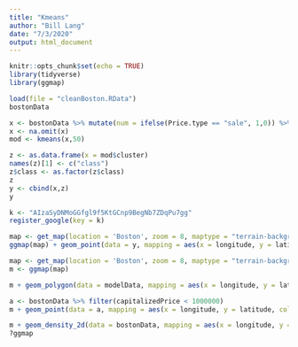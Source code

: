 ```yaml
---
title: "Kmeans"
author: "Bill Lang"
date: "7/3/2020"
output: html_document
---
```


```r
knitr::opts_chunk$set(echo = TRUE)
library(tidyverse)
library(ggmap)
```

```r
load(file = "cleanBoston.RData")
bostonData
```

```r
x <- bostonData %>% mutate(num = ifelse(Price.type == "sale", 1,0)) %>% select(latitude, longitude, num, Total.rooms)  
x <- na.omit(x)
mod <- kmeans(x,50)

z <- as.data.frame(x = mod$cluster)  
names(z)[1] <- c("class")
z$class <- as.factor(z$class)
z
y <- cbind(x,z)
y
```




```r
k <- "AIzaSyDNMoGGfgl9f5KtGCnp9BegNb7ZDqPu7gg"
register_google(key = k)
```


```r
map <- get_map(location = 'Boston', zoom = 8, maptype = "terrain-background", source = 'google', color = 'color')
ggmap(map) + geom_point(data = y, mapping = aes(x = longitude, y = latitude,color = factor(class)), size = 1)
```

```r
map <- get_map(location = 'Boston', zoom = 8, maptype = "terrain-background", source = 'google', color = 'color')
m <- ggmap(map)
```


```r
m + geom_polygon(data = modelData, mapping = aes(x = longitude, y = latitude, fill = capitalizedPrice, group = Area), color = "red", alpha= 0.5)

a <- bostonData %>% filter(capitalizedPrice < 1000000)
m + geom_point(data = a, mapping = aes(x = longitude, y = latitude, color = capitalizedPrice)) + scale_colour_gradient(low = "white", high = "blue")

m + geom_density_2d(data = bostonData, mapping = aes(x = longitude, y = latitude, alpha = capitalizedPrice))
?ggmap
```

